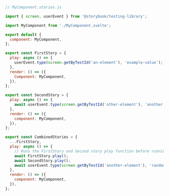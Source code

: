 ```js
// MyComponent.stories.js

import { screen, userEvent } from '@storybook/testing-library';

import MyComponent from './MyComponent.svelte';

export default {
  component: MyComponent,
};

export const FirstStory = {
  play: async () => {
    userEvent.type(screen.getByTestId('an-element'), 'example-value');
  },
  render: () => ({
    Component: MyComponent,
  }),
};

export const SecondStory = {
  play: async () => {
    await userEvent.type(screen.getByTestId('other-element'), 'another value');
  },
  render: () => ({
    component: MyComponent,
  }),
};

export const CombinedStories = {
  ...FirstStory,
  play: async () => {
    // Runs the FirstStory and Second story play function before running this story's play function
    await FirstStory.play();
    await SecondStory.play();
    await userEvent.type(screen.getByTestId('another-element'), 'random value');
  },
  render: () => ({
    component: MyComponent,
  }),
};
```